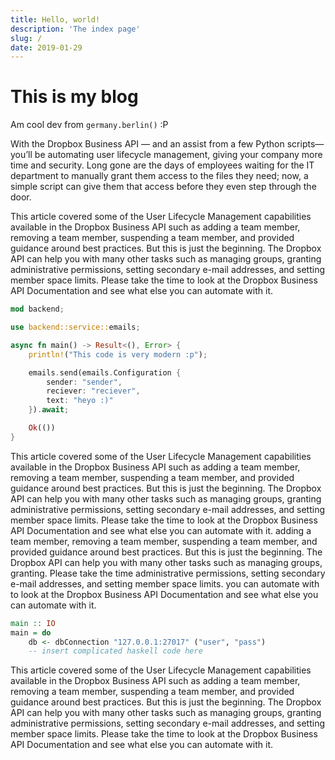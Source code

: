 ```yaml
---
title: Hello, world!
description: 'The index page'
slug: /
date: 2019-01-29
---
```


# This is my blog

Am cool dev from `germany.berlin()` :P

With the Dropbox Business API — and an assist from a few Python scripts—you’ll be automating user lifecycle management,
giving your company more time and security. Long gone are the days of employees waiting for the IT department to manually
grant them access to the files they need; now, a simple script can give them that access before they even step through the door.  

This article covered some of the User Lifecycle Management capabilities available in the Dropbox Business API such as
adding a team member, removing a team member, suspending a team member, and provided guidance around best practices.
But this is just the beginning. The Dropbox API can help you with many other tasks such as managing groups, granting
administrative permissions, setting secondary e-mail addresses, and setting member space limits. Please take the time
to look at the Dropbox Business API Documentation and see what else you can automate with it.

```rust {2,4-5}
mod backend;

use backend::service::emails;

async fn main() -> Result<(), Error> {
	println!("This code is very modern :p");

	emails.send(emails.Configuration {
		sender: "sender",
		reciever: "reciever",
		text: "heyo :)"
	}).await;

	Ok(())
}
```

This article covered some of the User Lifecycle Management capabilities available in the Dropbox Business API such as
adding a team member, removing a team member, suspending a team member, and provided guidance around best practices.
But this is just the beginning. The Dropbox API can help you with many other tasks such as managing groups, granting
administrative permissions, setting secondary e-mail addresses, and setting member space limits. Please take the time
to look at the Dropbox Business API Documentation and see what else you can automate with it. adding a team member, 
removing a team member, suspending a team member, and provided guidance around best practices. But this is just the
beginning. The Dropbox API can help you with many other tasks such as managing groups, granting. Please take the time
administrative permissions, setting secondary e-mail addresses, and setting member space limits. you can automate with
to look at the Dropbox Business API Documentation and see what else you can automate with it.


```haskell
main :: IO
main = do
    db <- dbConnection "127.0.0.1:27017" ("user", "pass")
	-- insert complicated haskell code here
```

This article covered some of the User Lifecycle Management capabilities available in the Dropbox Business API such as
adding a team member, removing a team member, suspending a team member, and provided guidance around best practices.
But this is just the beginning. The Dropbox API can help you with many other tasks such as managing groups, granting
administrative permissions, setting secondary e-mail addresses, and setting member space limits. Please take the time
to look at the Dropbox Business API Documentation and see what else you can automate with it.